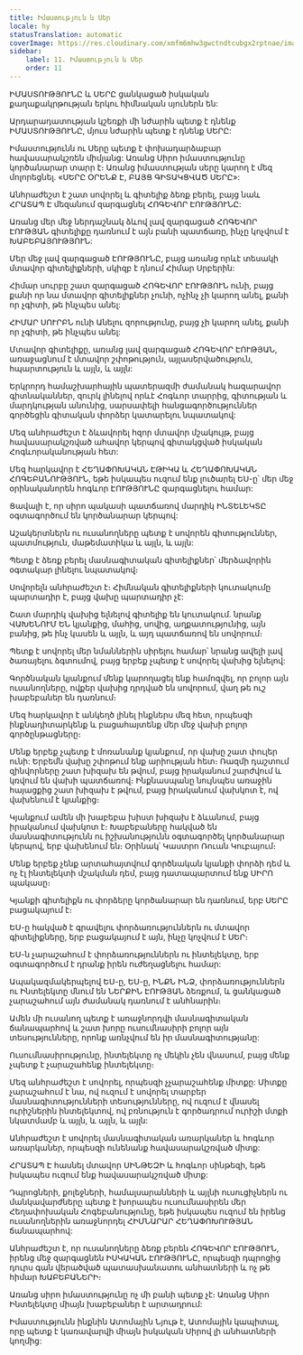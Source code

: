 ```yaml
---
title: Իմաստություն և Սեր
locale: hy
statusTranslation: automatic
coverImage: https://res.cloudinary.com/xmfm6mhw3gwctndtcubgx2rptnae/image/upload/v1740337243/small_cover_educacion_fundamental_a051170f1c.webp
sidebar:
    label: 11. Իմաստություն և Սեր
    order: 11
---
```

ԻՄԱՍՏՈՒԹՅՈՒՆԸ և ՍԵՐԸ ցանկացած իսկական քաղաքակրթության երկու հիմնական սյուներն են:

Արդարադատության կշեռքի մի նժարին պետք է դնենք ԻՄԱՍՏՈՒԹՅՈՒՆԸ, մյուս նժարին պետք է դնենք ՍԵՐԸ:

Իմաստությունն ու Սերը պետք է փոխադարձաբար հավասարակշռեն միմյանց: Առանց Սիրո իմաստությունը կործանարար տարր է։ Առանց իմաստության սերը կարող է մեզ մոլորեցնել. «ՍԵՐԸ ՕՐԵՆՔ Է, ԲԱՅՑ ԳԻՏԱԿՑՎԱԾ ՍԵՐԸ»:

Անհրաժեշտ է շատ սովորել և գիտելիք ձեռք բերել, բայց նաև ՀՐԱՏԱՊ Է մեզանում զարգացնել ՀՈԳԵՎՈՐ ԷՈՒԹՅՈՒՆԸ:

Առանց մեր մեջ ներդաշնակ ձևով լավ զարգացած ՀՈԳԵՎՈՐ ԷՈՒԹՅԱՆ գիտելիքը դառնում է այն բանի պատճառը, ինչը կոչվում է ԽԱԲԵԲԱՅՈՒԹՅՈՒՆ:

Մեր մեջ լավ զարգացած ԷՈՒԹՅՈՒՆԸ, բայց առանց որևէ տեսակի մտավոր գիտելիքների, սկիզբ է դնում Հիմար Սրբերին:

Հիմար սուրբը շատ զարգացած ՀՈԳԵՎՈՐ ԷՈՒԹՅՈՒՆ ունի, բայց քանի որ նա մտավոր գիտելիքներ չունի, ոչինչ չի կարող անել, քանի որ չգիտի, թե ինչպես անել:

ՀԻՄԱՐ ՍՈՒՐԲՆ ունի Անելու զորությունը, բայց չի կարող անել, քանի որ չգիտի, թե ինչպես անել:

Մտավոր գիտելիքը, առանց լավ զարգացած ՀՈԳԵՎՈՐ ԷՈՒԹՅԱՆ, առաջացնում է մտավոր շփոթություն, այլասերվածություն, հպարտություն և այլն, և այլն:

Երկրորդ համաշխարհային պատերազմի ժամանակ հազարավոր գիտնականներ, զուրկ լինելով որևէ Հոգևոր տարրից, գիտության և մարդկության անունից, սարսափելի հանցագործություններ գործեցին գիտական փորձեր կատարելու նպատակով:

Մեզ անհրաժեշտ է ձևավորել հզոր մտավոր մշակույթ, բայց հավասարակշռված ահավոր կերպով գիտակցված իսկական Հոգևորականության հետ:

Մեզ հարկավոր է ՀԵՂԱՓՈԽԱԿԱՆ ԷԹԻԿԱ և ՀԵՂԱՓՈԽԱԿԱՆ ՀՈԳԵԲԱՆՈՒԹՅՈՒՆ, եթե իսկապես ուզում ենք լուծարել ԵՍ-ը՝ մեր մեջ օրինականորեն հոգևոր ԷՈՒԹՅՈՒՆԸ զարգացնելու համար:

Ցավալի է, որ սիրո պակասի պատճառով մարդիկ ԻՆՏԵԼԵԿՏԸ օգտագործում են կործանարար կերպով:

Աշակերտներն ու ուսանողները պետք է սովորեն գիտություններ, պատմություն, մաթեմատիկա և այլն, և այլն:

Պետք է ձեռք բերել մասնագիտական գիտելիքներ՝ մերձավորին օգտակար լինելու նպատակով։

Սովորելն անհրաժեշտ է։ Հիմնական գիտելիքների կուտակումը պարտադիր է, բայց վախը պարտադիր չէ:

Շատ մարդիկ վախից ելնելով գիտելիք են կուտակում. նրանք ՎԱԽԵՆՈՒՄ ԵՆ կյանքից, մահից, սովից, աղքատությունից, այն բանից, թե ինչ կասեն և այլն, և այդ պատճառով են սովորում։

Պետք է սովորել մեր նմաններին սիրելու համար՝ նրանց ավելի լավ ծառայելու ձգտումով, բայց երբեք չպետք է սովորել վախից ելնելով:

Գործնական կյանքում մենք կարողացել ենք համոզվել, որ բոլոր այն ուսանողները, ովքեր վախից դրդված են սովորում, վաղ թե ուշ խաբեբաներ են դառնում։

Մեզ հարկավոր է անկեղծ լինել ինքներս մեզ հետ, որպեսզի ինքնադիտարկենք և բացահայտենք մեր մեջ վախի բոլոր գործընթացները։

Մենք երբեք չպետք է մոռանանք կյանքում, որ վախը շատ փուլեր ունի: Երբեմն վախը շփոթում ենք արիության հետ։ Ռազմի դաշտում զինվորները շատ խիզախ են թվում, բայց իրականում շարժվում և կռվում են վախի պատճառով։ Ինքնասպանը նույնպես առաջին հայացքից շատ խիզախ է թվում, բայց իրականում վախկոտ է, ով վախենում է կյանքից։

Կյանքում ամեն մի խաբեբա խիստ խիզախ է ձևանում, բայց իրականում վախկոտ է։ Խաբեբաները հակված են մասնագիտությունն ու իշխանությունն օգտագործել կործանարար կերպով, երբ վախենում են։ Օրինակ՝ Կաստրո Ռուան Կուբայում։

Մենք երբեք չենք արտահայտվում գործնական կյանքի փորձի դեմ և ոչ էլ ինտելեկտի մշակման դեմ, բայց դատապարտում ենք ՍԻՐՈ պակասը։

Կյանքի գիտելիքն ու փորձերը կործանարար են դառնում, երբ ՍԵՐԸ բացակայում է։

ԵՍ-ը հակված է գրավելու փորձառություններն ու մտավոր գիտելիքները, երբ բացակայում է այն, ինչը կոչվում է ՍԵՐ։

ԵՍ-ն չարաշահում է փորձառություններն ու ինտելեկտը, երբ օգտագործում է դրանք իրեն ուժեղացնելու համար:

Ապակազմակերպելով ԵՍ-ը, ԵՍ-ը, ԻՆՔՆ ԻՆՁ, փորձառություններն ու Ինտելեկտը մնում են ՆԵՐՔԻՆ ԷՈՒԹՅԱՆ ձեռքում, և ցանկացած չարաշահում այն ժամանակ դառնում է անհնարին։

Ամեն մի ուսանող պետք է առաջնորդվի մասնագիտական ճանապարհով և շատ խորը ուսումնասիրի բոլոր այն տեսությունները, որոնք առնչվում են իր մասնագիտությանը:

Ուսումնասիրությունը, ինտելեկտը ոչ մեկին չեն վնասում, բայց մենք չպետք է չարաշահենք ինտելեկտը։

Մեզ անհրաժեշտ է սովորել, որպեսզի չչարաշահենք միտքը: Միտքը չարաշահում է նա, ով ուզում է սովորել տարբեր մասնագիտությունների տեսությունները, ով ուզում է վնասել ուրիշներին ինտելեկտով, ով բռնություն է գործադրում ուրիշի մտքի նկատմամբ և այլն, և այլն, և այլն:

Անհրաժեշտ է սովորել մասնագիտական առարկաներ և հոգևոր առարկաներ, որպեսզի ունենանք հավասարակշռված միտք:

ՀՐԱՏԱՊ Է հասնել մտավոր ՍԻՆԹԵԶԻ և հոգևոր սինթեզի, եթե իսկապես ուզում ենք հավասարակշռված միտք:

Դպրոցների, քոլեջների, համալսարանների և այլնի ուսուցիչներն ու մանկավարժները պետք է խորապես ուսումնասիրեն մեր Հեղափոխական Հոգեբանությունը, եթե իսկապես ուզում են իրենց ուսանողներին առաջնորդել ՀԻՄՆԱՐԱՐ ՀԵՂԱՓՈԽՈՒԹՅԱՆ ճանապարհով:

Անհրաժեշտ է, որ ուսանողները ձեռք բերեն ՀՈԳԵՎՈՐ ԷՈՒԹՅՈՒՆ, իրենց մեջ զարգացնեն ԻՍԿԱԿԱՆ ԷՈՒԹՅՈՒՆԸ, որպեսզի դպրոցից դուրս գան վերածված պատասխանատու անհատների և ոչ թե հիմար ԽԱԲԵԲԱՆԵՐԻ։

Առանց սիրո իմաստությունը ոչ մի բանի պետք չէ։ Առանց Սիրո Ինտելեկտը միայն խաբեբաներ է արտադրում:

Իմաստությունն ինքնին Ատոմային Նյութ է, Ատոմային կապիտալ, որը պետք է կառավարվի միայն իսկական Սիրով լի անհատների կողմից:

